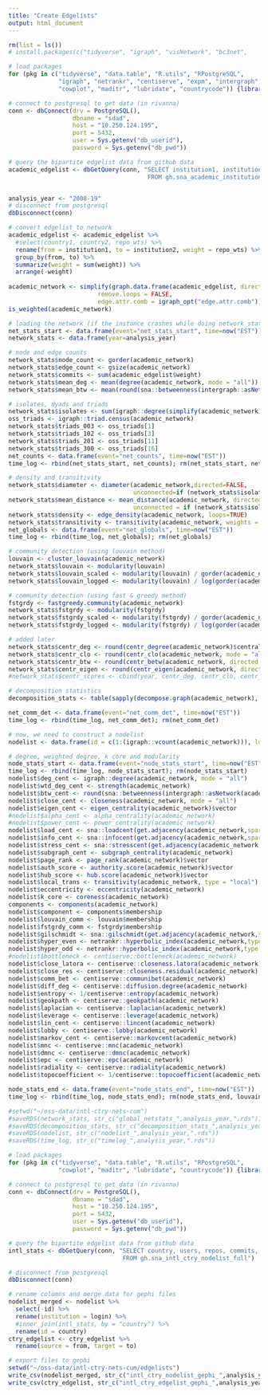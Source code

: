 ```yaml
---
title: "Create Edgelists"
output: html_document
---
```


```r
rm(list = ls())
# install.packages(c("tidyverse", "igraph", "visNetwork", "bc3net", 

# load packages 
for (pkg in c("tidyverse", "data.table", "R.utils", "RPostgreSQL", 
              "igraph", "netrankr", "centiserve", "expm", "intergraph",
              "cowplot", "maditr", "lubridate", "countrycode")) {library(pkg, character.only = TRUE)}

# connect to postgresql to get data (in rivanna)
conn <- dbConnect(drv = PostgreSQL(), 
                  dbname = "sdad", 
                  host = "10.250.124.195", 
                  port = 5432, 
                  user = Sys.getenv("db_userid"), 
                  password = Sys.getenv("db_pwd"))

# query the bipartite edgelist data from github data  
academic_edgelist <- dbGetQuery(conn, "SELECT institution1, institution2, repo_wts
                                       FROM gh.sna_academic_institution_edgelist_0819")


analysis_year <- "2008-19"
# disconnect from postgresql
dbDisconnect(conn)
```

```r
# convert edgelist to network 
academic_edgelist <- academic_edgelist %>% 
  #select(country1, country2, repo_wts) %>% 
  rename(from = institution1, to = institution2, weight = repo_wts) %>% 
  group_by(from, to) %>% 
  summarize(weight = sum(weight)) %>% 
  arrange(-weight)
  
academic_network <- simplify(graph.data.frame(academic_edgelist, directed = FALSE), 
                         remove.loops = FALSE, 
                         edge.attr.comb = igraph_opt("edge.attr.comb"))
is_weighted(academic_network)

```

```r
# loading the network (if the instance crashes while doing network_stats)
net_stats_start <- data.frame(event="net_stats_start", time=now("EST"))
network_stats <- data.frame(year=analysis_year)                                         

# node and edge counts  
network_stats$node_count <- gorder(academic_network)  
network_stats$edge_count <- gsize(academic_network)
network_stats$commits <- sum(academic_edgelist$weight)
network_stats$mean_deg <- mean(degree(academic_network, mode = "all"))
network_stats$mean_btw <- mean(round(sna::betweenness(intergraph::asNetwork(academic_network), cmode="undirected"), 4))

# isolates, dyads and triads 
network_stats$isolates <- sum(igraph::degree(simplify(academic_network))==0)
oss_triads <- igraph::triad.census(academic_network)
network_stats$triads_003 <- oss_triads[1] 
network_stats$triads_102 <- oss_triads[3]
network_stats$triads_201 <- oss_triads[11]
network_stats$triads_300 <- oss_triads[16]
net_counts <- data.frame(event="net_counts", time=now("EST"))
time_log <- rbind(net_stats_start, net_counts); rm(net_stats_start, net_counts)

# density and transitivity
network_stats$diameter <- diameter(academic_network,directed=FALSE, 
                                   unconnected=if (network_stats$isolates == 0) {FALSE} else {TRUE}, weights=NA)
network_stats$mean_distance <- mean_distance(academic_network, directed = FALSE, 
                                   unconnected = if (network_stats$isolates == 0) {FALSE} else {TRUE})
network_stats$density <- edge_density(academic_network, loops=TRUE) 
network_stats$transitivity <- transitivity(academic_network, weights = TRUE, type = "undirected")
net_globals <- data.frame(event="net_globals", time=now("EST"))
time_log <- rbind(time_log, net_globals); rm(net_globals)

# community detection (using louvain method)
louvain <- cluster_louvain(academic_network)
network_stats$louvain <- modularity(louvain)
network_stats$louvain_scaled <- modularity(louvain) / gorder(academic_network)
network_stats$louvain_logged <- modularity(louvain) / log(gorder(academic_network))

# community detection (using fast & greedy method)
fstgrdy <- fastgreedy.community(academic_network)
network_stats$fstgrdy <- modularity(fstgrdy)
network_stats$fstgrdy_scaled <- modularity(fstgrdy) / gorder(academic_network)
network_stats$fstgrdy_logged <- modularity(fstgrdy) / log(gorder(academic_network))

# added later 
network_stats$centr_deg <- round(centr_degree(academic_network)$centralization, 3)
network_stats$centr_clo <- round(centr_clo(academic_network, mode = "all")$centralization, 3)
network_stats$centr_btw <- round(centr_betw(academic_network, directed = FALSE)$centralization, 3)
network_stats$centr_eigen <- round(centr_eigen(academic_network, directed = FALSE)$centralization, 3)
#network_stats$centr_scores <- cbind(year, centr_deg, centr_clo, centr_btw, centr_eigen)

# decomposition statistics 
decomposition_stats <- table(sapply(decompose.graph(academic_network), vcount))

net_comm_det <- data.frame(event="net_comm_det", time=now("EST"))
time_log <- rbind(time_log, net_comm_det); rm(net_comm_det)

# now, we need to construct a nodelist 
nodelist <- data.frame(id = c(1:(igraph::vcount(academic_network))), login = igraph::V(academic_network)$name)

# degree, weighted degree, k core and modularity 
node_stats_start <- data.frame(event="node_stats_start", time=now("EST"))
time_log <- rbind(time_log, node_stats_start); rm(node_stats_start)
nodelist$deg_cent <- igraph::degree(academic_network, mode = "all")
nodelist$wtd_deg_cent <- strength(academic_network)
nodelist$btw_cent <- round(sna::betweenness(intergraph::asNetwork(academic_network), cmode="undirected"), 4)
nodelist$close_cent <- closeness(academic_network, mode = "all") 
nodelist$eigen_cent <- eigen_centrality(academic_network)$vector
#nodelist$alpha_cent <- alpha_centrality(academic_network)
#nodelist$power_cent <- power_centrality(academic_network)
nodelist$load_cent <- sna::loadcent(get.adjacency(academic_network,sparse=F))
nodelist$info_cent <- sna::infocent(get.adjacency(academic_network,sparse=F))
nodelist$stress_cent <- sna::stresscent(get.adjacency(academic_network,sparse=F))
nodelist$subgraph_cent <- subgraph_centrality(academic_network)
nodelist$page_rank <- page_rank(academic_network)$vector
nodelist$auth_score <- authority.score(academic_network)$vector
nodelist$hub_score <- hub.score(academic_network)$vector
nodelist$local_trans <- transitivity(academic_network, type = "local")
nodelist$eccentricity <- eccentricity(academic_network)
nodelist$k_core <- coreness(academic_network)
components <- components(academic_network)
nodelist$component <- components$membership
nodelist$louvain_comm <- louvain$membership
nodelist$fstgrdy_comm <- fstgrdy$membership
nodelist$gilschmidt <- sna::gilschmidt(get.adjacency(academic_network,sparse=F))
nodelist$hyper_even <- netrankr::hyperbolic_index(academic_network,type = "even")
nodelist$hyper_odd <- netrankr::hyperbolic_index(academic_network,type = "odd")
#nodelist$bottleneck <- centiserve::bottleneck(academic_network)
nodelist$close_latora <- centiserve::closeness.latora(academic_network)
nodelist$close_res <- centiserve::closeness.residual(academic_network)
nodelist$comm_bet <- centiserve::communibet(academic_network)
nodelist$diff_deg <- centiserve::diffusion.degree(academic_network)     
nodelist$entropy <- 1/centiserve::entropy(academic_network)
nodelist$geokpath <- centiserve::geokpath(academic_network)
nodelist$laplacian <- centiserve::laplacian(academic_network)
nodelist$leverage <- centiserve::leverage(academic_network)             
nodelist$lin_cent <- centiserve::lincent(academic_network)
nodelist$lobby <- centiserve::lobby(academic_network)
nodelist$markov_cent <- centiserve::markovcent(academic_network)           
nodelist$mnc <- centiserve::mnc(academic_network)
nodelist$dmnc <- centiserve::dmnc(academic_network) 
nodelist$epc <- centiserve::epc(academic_network) 
nodelist$radiality <- centiserve::radiality(academic_network)            
nodelist$topocoefficient <- 1/centiserve::topocoefficient(academic_network) 

node_stats_end <- data.frame(event="node_stats_end", time=now("EST"))
time_log <- rbind(time_log, node_stats_end); rm(node_stats_end, louvain, components)

#setwd("~/oss-data/intl-ctry-nets-cum")
#saveRDS(network_stats, str_c("global_netstats_",analysis_year,".rds"))  
#saveRDS(decomposition_stats, str_c("decomposition_stats_",analysis_year,".rds")) 
#saveRDS(nodelist, str_c("nodelist_",analysis_year,".rds"))  
#saveRDS(time_log, str_c("timelog_",analysis_year,".rds"))
```

```r

# load packages 
for (pkg in c("tidyverse", "data.table", "R.utils", "RPostgreSQL",
              "cowplot", "maditr", "lubridate", "countrycode")) {library(pkg, character.only = TRUE)}

# connect to postgresql to get data (in rivanna)
conn <- dbConnect(drv = PostgreSQL(), 
                  dbname = "sdad", 
                  host = "10.250.124.195", 
                  port = 5432, 
                  user = Sys.getenv("db_userid"), 
                  password = Sys.getenv("db_pwd"))

# query the bipartite edgelist data from github data  
intl_stats <- dbGetQuery(conn, "SELECT country, users, repos, commits, additions, deletions
                                FROM gh.sna_intl_ctry_nodelist_full")

# disconnect from postgresql
dbDisconnect(conn)

```

```r
# rename columns and merge data for gephi files 
nodelist_merged <- nodelist %>% 
  select(-id) %>%  
  rename(institution = login) %>% 
  #inner_join(intl_stats, by = "country") %>% 
  rename(id = country)
ctry_edgelist <- ctry_edgelist %>% 
  rename(source = from, target = to)

# export files to gephi 
setwd("~/oss-data/intl-ctry-nets-cum/edgelists")
write_csv(nodelist_merged, str_c("intl_ctry_nodelist_gephi_",analysis_year,".csv"))
write_csv(ctry_edgelist, str_c("intl_ctry_edgelist_gephi_",analysis_year,".csv"))

```









